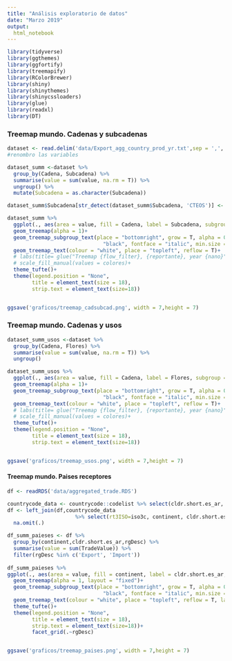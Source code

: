 ```yaml
---
title: "Análisis exploratorio de datos"
date: "Marzo 2019"
output: 
  html_notebook
---
```



```r
library(tidyverse)
library(ggthemes)
library(ggfortify)
library(treemapify)
library(RColorBrewer)
library(shiny)
library(shinythemes)
library(shinycssloaders)
library(glue)
library(readxl)
library(DT)
```


### Treemap mundo. Cadenas y subcadenas

```r
dataset <- read.delim('data/Export_agg_country_prod_yr.txt',sep = ',', encoding = 'UTF-8')
#renombro las variables

dataset_summ <-dataset %>% 
  group_by(Cadena, Subcadena) %>% 
  summarise(value = sum(value, na.rm = T)) %>% 
  ungroup() %>% 
  mutate(Subcadena = as.character(Subcadena))

dataset_summ$Subcadena[str_detect(dataset_summ$Subcadena, 'CTEOS')] <- 'LACTEOS'

dataset_summ %>% 
  ggplot(., aes(area = value, fill = Cadena, label = Subcadena, subgroup = Cadena)) + 
  geom_treemap(alpha = 1)+
  geom_treemap_subgroup_text(place = "bottomright", grow = T, alpha = 0.5, colour =
                               "black", fontface = "italic", min.size = 0) +
  geom_treemap_text(colour = "white", place = "topleft", reflow = T)+
  # labs(title= glue("Treemap {flow_filter}, {reportante}, year {nano}"))+
  # scale_fill_manual(values = colores)+
  theme_tufte()+
  theme(legend.position = "None",
        title = element_text(size = 18),
        strip.text = element_text(size=18))


ggsave('graficos/treemap_cadsubcad.png', width = 7,height = 7)
```



### Treemap mundo. Cadenas y usos

```r

dataset_summ_usos <-dataset %>% 
  group_by(Cadena, Flores) %>% 
  summarise(value = sum(value, na.rm = T)) %>% 
  ungroup() 

dataset_summ_usos %>% 
  ggplot(., aes(area = value, fill = Cadena, label = Flores, subgroup = Cadena)) + 
  geom_treemap(alpha = 1)+
  geom_treemap_subgroup_text(place = "bottomright", grow = T, alpha = 0.5, colour =
                               "black", fontface = "italic", min.size = 0) +
  geom_treemap_text(colour = "white", place = "topleft", reflow = T)+
  # labs(title= glue("Treemap {flow_filter}, {reportante}, year {nano}"))+
  # scale_fill_manual(values = colores)+
  theme_tufte()+
  theme(legend.position = "None",
        title = element_text(size = 18),
        strip.text = element_text(size=18))


ggsave('graficos/treemap_usos.png', width = 7,height = 7)
```


#### Treemap mundo. Paises receptores

```r
df <- readRDS('data/aggregated_trade.RDS')

countrycode_data <- countrycode::codelist %>% select(cldr.short.es_ar, cldr.short.en,iso3c,region,continent)
df <- left_join(df,countrycode_data 
                      %>% select(rt3ISO=iso3c, continent, cldr.short.es_ar)) %>% 
  na.omit(.)

df_summ_paieses <- df %>% 
  group_by(continent,cldr.short.es_ar,rgDesc) %>% 
  summarise(value = sum(TradeValue)) %>% 
  filter(rgDesc %in% c('Export', 'Import')) 
  
df_summ_paieses %>% 
ggplot(., aes(area = value, fill = continent, label = cldr.short.es_ar, subgroup = continent)) + 
  geom_treemap(alpha = 1, layout = "fixed")+
  geom_treemap_subgroup_text(place = "bottomright", grow = T, alpha = 0.5, colour =
                               "black", fontface = "italic", min.size = 0, layout = "fixed") +
  geom_treemap_text(colour = "white", place = "topleft", reflow = T, layout = "fixed")+
  theme_tufte()+
  theme(legend.position = "None",
        title = element_text(size = 18),
        strip.text = element_text(size=18))+
        facet_grid(.~rgDesc)


ggsave('graficos/treemap_paises.png', width = 7,height = 7)
```

